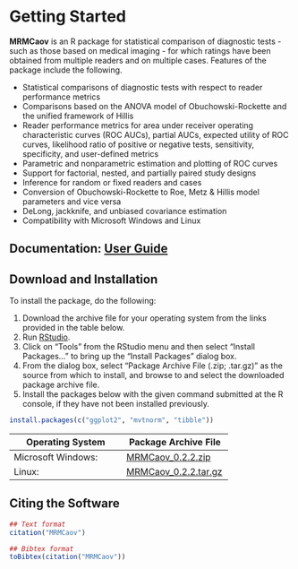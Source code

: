 # Getting Started

**MRMCaov** is an R package for statistical comparison of diagnostic tests - such as those based on medical imaging - for which ratings have been obtained from multiple readers and on multiple cases.  Features of the package include the following.

* Statistical comparisons of diagnostic tests with respect to reader performance metrics
* Comparisons based on the ANOVA model of Obuchowski-Rockette and the unified framework of Hillis
* Reader performance metrics for area under receiver operating characteristic curves (ROC AUCs), partial AUCs, expected utility of ROC curves, likelihood ratio of positive or negative tests, sensitivity, specificity, and user-defined metrics
* Parametric and nonparametric estimation and plotting of ROC curves
* Support for factorial, nested, and partially paired study designs
* Inference for random or fixed readers and cases
* Conversion of Obuchowski-Rockette to Roe, Metz & Hillis model parameters and vice versa
* DeLong, jackknife, and unbiased covariance estimation
* Compatibility with Microsoft Windows and Linux

## Documentation: [User Guide](https://brian-j-smith.github.io/MRMCaov/using.html)

## Download and Installation

To install the package, do the following:

1. Download the archive file for your operating system from the links provided in the table below.
2. Run [RStudio](https://www.rstudio.com/products/rstudio/).
3. Click on "Tools" from the RStudio menu and then select "Install Packages..." to bring up the "Install Packages" dialog box.
4. From the dialog box, select "Package Archive File (.zip; .tar.gz)" as the source from which to install, and browse to and select the downloaded package archive file.
5. Install the packages below with the given command submitted at the R console, if they have not been installed previously.

```r
install.packages(c("ggplot2", "mvtnorm", "tibble"))
```

| Operating System      | Package Archive File |
|-----------------------|----------------------|
| Microsoft Windows: | [MRMCaov_0.2.2.zip](https://github.com/brian-j-smith/MRMCaov/releases/download/v0.2.2/MRMCaov_0.2.2.zip) |
| Linux: | [MRMCaov_0.2.2.tar.gz](https://github.com/brian-j-smith/MRMCaov/releases/download/v0.2.2/MRMCaov_0.2.2.tar.gz) |


## Citing the Software

```r
## Text format
citation("MRMCaov")

## Bibtex format
toBibtex(citation("MRMCaov"))
```
